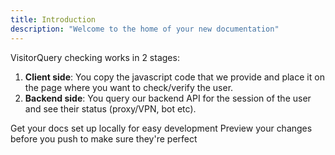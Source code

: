 ```yaml
---
title: Introduction
description: "Welcome to the home of your new documentation"
---
```


<Info>VisitorQuery checking works in 2 stages:</Info>

1. **Client side**: You copy the javascript code that we provide and place it on the page where you want to check/verify the user.
2. **Backend side**: You query our backend API for the session of the user and see their status (proxy/VPN, bot etc).

<CardGroup cols={2}>
  <Card
    title="Edit Your Docs"
    icon="pen-to-square"
    href="https://mintlify.com/docs/quickstart"
  >
    Get your docs set up locally for easy development
  </Card>
  <Card
    title="Preview Changes"
    icon="image"
    href="https://mintlify.com/docs/development"
  >
    Preview your changes before you push to make sure they're perfect
  </Card>
</CardGroup>
